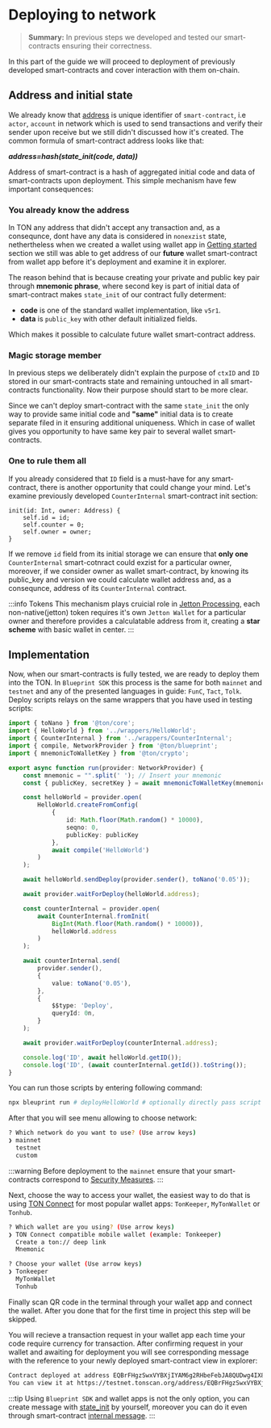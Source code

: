 # Deploying to network

> **Summary:** In previous steps we developed and tested our smart-contracts ensuring their correctness. 

In this part of the guide we will proceed to deployment of previously developed smart-contracts and cover interaction with them on-chain.

## Address and initial state

We already know that [address](/v3/documentation/smart-contracts/addresses/) is unique identifier of `smart-contract`, i.e `actor`, `account` in network which is used to send transactions and verify their sender upon receive but we still didn't discussed how it's created. The common formula of smart-contract address looks like that:

***address=hash(state_init(code, data))***

Address of smart-contract is a hash of aggregated initial code and data of smart-contracts upon deployment. This simple mechanism have few important consequences:

### You already know the address

In TON any address that didn't accept any transaction and, as a consequnce, dont have any data is considered in `nonexzist` state, nethertheless when we created a wallet using wallet app in [Getting started](/v3/guidelines/quick-start/getting-started) section we still was able to get address of our **future** wallet smart-contract from wallet app before it's deployment and examine it in explorer. 

The reason behind that is because creating your private and public key pair through **mnemonic phrase**, where second key is part of initial data of smart-contract makes `state_init` of our contract fully determent:
 - **code** is one of the standard wallet implementation, like `v5r1`.
 - **data** is `public_key` with other default initialized fields.

Which makes it possible to calculate future wallet smart-contract address.

### Magic storage member

In previous steps we deliberately didn't explain the purpose of `ctxID` and `ID` stored in our smart-contracts state and remaining untouched in all smart-contracts functionality. Now their purpose should start to be more clear.

Since we can't deploy smart-contract with the same `state_init` the only way to provide same initial code and **"same"** initial data is to create separate filed in it ensuring additional uniqueness. Which in case of wallet gives you opportunity to have same key pair to several wallet smart-contracts.

### One to rule them all

If you already considered that `ID` field is a must-have for any smart-contract, there is another opportunity that could change your mind. Let's examine previously developed `CounterInternal` smart-contract init section:

```tact
init(id: Int, owner: Address) {
    self.id = id;
    self.counter = 0;
    self.owner = owner;
}
```

If we remove `id` field from its initial storage we can ensure that **only one** `CounterInternal` smart-cotnract could exzist for a particular owner, moreover, if we consider owner as wallet smart-contract, by knowing its public_key and version we could calculate wallet address and, as a consequnce, address of its `CounterInternal` contract.

:::info Tokens
This mechanism plays cruicial role in [Jetton Processing](v3/guidelines/dapps/asset-processing/jettons), each non-native(jetton) token requires it's own `Jetton Wallet` for a particular owner and therefore provides a calculatable address from it, creating a **star scheme** with basic wallet in center.
:::

## Implementation

Now, when our smart-contracts is fully tested, we are ready to deploy them into the TON. In `Blueprint SDK` this process is the same for both `mainnet` and `testnet` and any of the presented languages in guide: `FunC`, `Tact`, `Tolk`. Deploy scripts relays on the same wrappers that you have used in testing scripts:

```typescript
import { toNano } from '@ton/core';
import { HelloWorld } from '../wrappers/HelloWorld';
import { CounterInternal } from '../wrappers/CounterInternal';
import { compile, NetworkProvider } from '@ton/blueprint';
import { mnemonicToWalletKey } from '@ton/crypto';

export async function run(provider: NetworkProvider) {
    const mnemonic = "".split(' '); // Insert your mnemonic
    const { publicKey, secretKey } = await mnemonicToWalletKey(mnemonic);

    const helloWorld = provider.open(
        HelloWorld.createFromConfig(
            {
                id: Math.floor(Math.random() * 10000),
                seqno: 0,
                publicKey: publicKey
            },
            await compile('HelloWorld')
        )
    );

    await helloWorld.sendDeploy(provider.sender(), toNano('0.05'));

    await provider.waitForDeploy(helloWorld.address);

    const counterInternal = provider.open(
        await CounterInternal.fromInit(
            BigInt(Math.floor(Math.random() * 10000)),
            helloWorld.address
        )
    );

    await counterInternal.send(
        provider.sender(),
        {
            value: toNano('0.05'),
        },
        {
            $$type: 'Deploy',
            queryId: 0n,
        }
    );

    await provider.waitForDeploy(counterInternal.address);

    console.log('ID', await helloWorld.getID());
    console.log('ID', (await counterInternal.getId()).toString());
}
```

You can run those scripts by entering following command:

```bash
npx bleuprint run # deployHelloWorld # optionally directly pass script
```

After that you will see menu allowing to choose network:

```bash
? Which network do you want to use? (Use arrow keys)
❯ mainnet
  testnet
  custom
```

:::warning
Before deployment to the `mainnet` ensure that your smart-contracts correspond to [Security Measures](/v3/guidelines/smart-contracts/security/overview).
:::

Next, choose the way to access your wallet, the easiest way to do that is using [TON Connect](/v3/guidelines/ton-connect/overview/) for most popular wallet apps: `TonKeeper`, `MyTonWallet` or `Tonhub`.
```bash
? Which wallet are you using? (Use arrow keys)
❯ TON Connect compatible mobile wallet (example: Tonkeeper) 
  Create a ton:// deep link 
  Mnemonic

? Choose your wallet (Use arrow keys)
❯ Tonkeeper 
  MyTonWallet 
  Tonhub
```

Finally scan QR code in the terminal through your wallet app and connect the wallet. After you done that for the first time in project this step will be skipped.

You will recieve a transaction request in your wallet app each time your code require currency for transaction. After confirming request in your wallet and awaiting for deployment you will see corresponding message with the reference to your newly deployed smart-contract view in explorer:

```bash
Contract deployed at address EQBrFHgzSwxVYBXjIYAM6g2RHbeFebJA8QUDwg4IX8CPDPug
You can view it at https://testnet.tonscan.org/address/EQBrFHgzSwxVYBXjIYAM6g2RHbeFebJA8QUDwg4IX8CPDPug
```

:::tip
Using `Blueprint SDK` and wallet apps is not the only option, you can create message with [state_init](/v3/documentation/smart-contracts/message-management/sending-messages#message-layout) by yourself, moreover you can do it even through smart-contract [internal message](/v3/documentation/smart-contracts/message-management/sending-messages#message-layout).
:::


